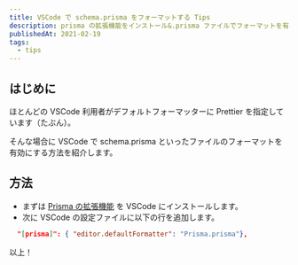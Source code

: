```yaml
---
title: VSCode で schema.prisma をフォーマットする Tips
description: prisma の拡張機能をインストール&.prisma ファイルでフォーマットを有効にする
publishedAt: 2021-02-19
tags:
  - tips
---
```


## はじめに

ほとんどの VSCode 利用者がデフォルトフォーマッターに Prettier を指定しています（たぶん）。

そんな場合に VSCode で schema.prisma といったファイルのフォーマットを有効にする方法を紹介します。

## 方法

- まずは [Prisma の拡張機能](https://marketplace.visualstudio.com/items?itemName=Prisma.prisma) を VSCode にインストールします。
- 次に VSCode の設定ファイルに以下の行を追加します。

```json:settings.json
  "[prisma]": { "editor.defaultFormatter": "Prisma.prisma"},
```

以上！
